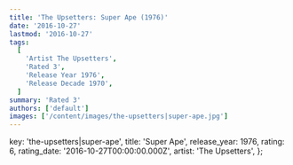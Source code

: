 ```yaml
---
title: 'The Upsetters: Super Ape (1976)'
date: '2016-10-27'
lastmod: '2016-10-27'
tags:
  [
    'Artist The Upsetters',
    'Rated 3',
    'Release Year 1976',
    'Release Decade 1970',
  ]
summary: 'Rated 3'
authors: ['default']
images: ['/content/images/the-upsetters|super-ape.jpg']
---
```


  key: 'the-upsetters|super-ape',
  title: 'Super Ape',
  release_year: 1976,
  rating: 6,
  rating_date: '2016-10-27T00:00:00.000Z',
  artist: 'The Upsetters',
};

<MusicRating data={data} />
